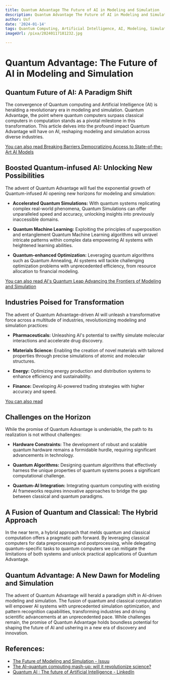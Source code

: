 ```yaml
---
title: Quantum Advantage The Future of AI in Modeling and Simulation
description: Quantum Advantage The Future of AI in Modeling and Simulation
author: Usf
date: '2024-01-14'
tags: Quantum Computing, Artificial Intelligence, AI, Modeling, Simulation
imageUrl: /pixa/20240117181232.jpg

---
```

# Quantum Advantage: The Future of  AI  in Modeling  and Simulation

## Quantum Future of AI: A Paradigm Shift

The convergence of Quantum computing and Artificial Intelligence  (AI) is heralding a revolutionary era in  modeling and simulation. Quantum Advantage, the point where quantum computers surpass classical computers in computation stands as a pivotal milestone in this transformation. This article delves into the profound impact Quantum Advantage will have on  AI,  reshaping modeling and simulation across diverse  industries.

[You can also read  Breaking Barriers Democratizing Access to State-of-the-Art AI  Models](Breaking%20Barriers%20Democratizing%20Access%20to%20State-of-the-Art%20AI%20Models)


## Boosted  Quantum-infused AI: Unlocking New Possibilities

The advent of  Quantum Advantage will fuel the exponential growth of Quantum-infused AI opening new horizons for modeling and  simulation:

* **Accelerated Quantum Simulations:** With quantum systems replicating complex  real-world phenomena, Quantum Simulations can offer unparalleled speed and accuracy, unlocking insights into previously inaccessible domains.

* **Quantum Machine Learning:** Exploiting the principles of superposition and entanglement Quantum Machine Learning algorithms will unravel intricate patterns within complex data empowering AI systems with heightened learning abilities.

* **Quantum-enhanced Optimization:** Leveraging quantum algorithms  such as Quantum Annealing, AI systems will tackle challenging optimization problems  with unprecedented efficiency, from resource allocation to financial modeling.

[You can also read AI's Quantum Leap Advancing the  Frontiers of Modeling and Simulation](AI%27s%20Quantum%20Leap%20Advancing%20the%20Frontiers%20of%20Modeling%20and%20Simulation)


## Industries Poised for Transformation

The advent of Quantum Advantage-driven AI will unleash a transformative force across a multitude of industries, revolutionizing modeling and simulation  practices:

* **Pharmaceuticals:** Unleashing AI's potential to swiftly simulate molecular interactions and accelerate drug discovery.

*  **Materials Science:** Enabling the creation of novel materials with tailored properties through precise  simulations of atomic  and molecular  structures.

* **Energy:** Optimizing energy production and distribution systems  to enhance efficiency and sustainability.

* **Finance:** Developing AI-powered trading  strategies with higher accuracy and  speed.

[You can also read ]()


## Challenges on the Horizon

While the promise of Quantum Advantage  is undeniable, the path  to  its  realization is not without challenges:

* **Hardware Constraints:** The development  of  robust  and scalable quantum hardware remains a formidable hurdle, requiring  significant advancements in technology.

* **Quantum Algorithms:** Designing quantum algorithms  that effectively harness the unique properties of  quantum systems poses a significant computational challenge.

* **Quantum-AI Integration:** Integrating  quantum computing with existing AI frameworks requires innovative  approaches to bridge the gap between classical and quantum paradigms.

## A Fusion of Quantum  and Classical: The Hybrid Approach

In the near term, a hybrid approach that melds quantum and classical computation offers  a pragmatic path forward. By leveraging classical computers for data preprocessing and postprocessing, while delegating quantum-specific tasks to quantum computers we can mitigate the limitations  of both systems and unlock practical applications of Quantum Advantage.

##  Quantum Advantage: A  New Dawn for Modeling and Simulation

The advent of Quantum Advantage will herald a paradigm  shift in AI-driven  modeling and  simulation. The fusion of quantum and classical computation will  empower AI systems with unprecedented  simulation optimization, and pattern recognition capabilities, transforming industries and driving scientific advancements at  an unprecedented pace. While challenges remain, the promise of Quantum Advantage holds boundless potential for shaping the future of AI and ushering in a new era  of discovery and innovation.

## References:
- [The Future of Modeling and Simulation - Issuu](https://issuu.com/spp_plp/docs/the_future_of_modeling_and_simulation)
- [The AI–quantum computing mash-up: will it revolutionize science?](https://www.nature.com/articles/d41586-023-04007-0)
- [Quantum AI : The future of Artificial Intelligence - LinkedIn](https://www.linkedin.com/pulse/quantum-ai-future-artificial-intelligence-aakash-khadikar-1f)
